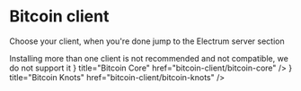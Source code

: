 

# Bitcoin client

Choose your client, when you're done jump to the Electrum server section

<Callout type="warning">
Installing more than one client is not recommended and not compatible, we do not
support it
</Callout>

<Cards>
    <Card
        icon={<FaBitcoin />}
        title="Bitcoin Core"
        href="bitcoin-client/bitcoin-core"
    />
    <Card
        icon={<GiKnot />}
        title="Bitcoin Knots"
        href="bitcoin-client/bitcoin-knots"
    />
</Cards>